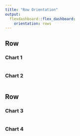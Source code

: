 ```yaml
---
title: "Row Orientation"
output: 
  flexdashboard::flex_dashboard:
    orientation: rows
---
```

    
Row
-------------------------------------
    
### Chart 1
    
```r
```
 
### Chart 2
    
```r
``` 

Row
-------------------------------------
    
### Chart 3
    
```r
```
    
### Chart 4

```r
```